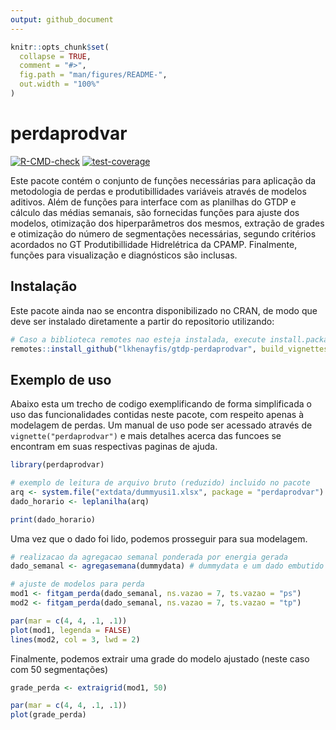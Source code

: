 ```yaml
---
output: github_document
---
```


<!-- README.md is generated from README.Rmd. Please edit that file -->

```r
knitr::opts_chunk$set(
  collapse = TRUE,
  comment = "#>",
  fig.path = "man/figures/README-",
  out.width = "100%"
)
```

# perdaprodvar

<!-- badges: start -->
[![R-CMD-check](https://github.com/lkhenayfis/gtdp-perdaprodvar/workflows/R-CMD-check/badge.svg)](https://github.com/lkhenayfis/gtdp-perdaprodvar/actions)
[![test-coverage](https://github.com/lkhenayfis/gtdp-perdaprodvar/workflows/test-coverage/badge.svg)](https://github.com/lkhenayfis/gtdp-perdaprodvar/actions)
<!-- badges: end -->

Este pacote contém o conjunto de funções necessárias para aplicação da metodologia de perdas e 
produtibillidades variáveis através de modelos aditivos. Além de funções para interface com as 
planilhas do GTDP e cálculo das médias semanais, são fornecidas funções para ajuste dos modelos, 
otimização dos hiperparâmetros dos mesmos, extração de grades e otimização do número de segmentações
necessárias, segundo critérios acordados no GT Produtibillidade Hidrelétrica da CPAMP. Finalmente,
funções para visualização e diagnósticos são inclusas.

## Instalação
Este pacote ainda nao se encontra disponibilizado no CRAN, de modo que deve ser instalado 
diretamente a partir do repositorio utilizando:

```r
# Caso a biblioteca remotes nao esteja instalada, execute install.packages("remotes") primeiro
remotes::install_github("lkhenayfis/gtdp-perdaprodvar", build_vignettes = TRUE)
```

## Exemplo de uso

Abaixo esta um trecho de codigo exemplificando de forma simplificada o uso das funcionalidades 
contidas neste pacote, com respeito apenas à modelagem de perdas. Um manual de uso pode ser acessado
através de `vignette("perdaprodvar")` e mais detalhes acerca das funcoes se encontram em suas 
respectivas paginas de ajuda.

```r
library(perdaprodvar)

# exemplo de leitura de arquivo bruto (reduzido) incluido no pacote
arq <- system.file("extdata/dummyusi1.xlsx", package = "perdaprodvar")
dado_horario <- leplanilha(arq)

print(dado_horario)
```

Uma vez que o dado foi lido, podemos prosseguir para sua modelagem.

```r

# realizacao da agregacao semanal ponderada por energia gerada
dado_semanal <- agregasemana(dummydata) # dummydata e um dado embutido no pacote para exemplos

# ajuste de modelos para perda
mod1 <- fitgam_perda(dado_semanal, ns.vazao = 7, ts.vazao = "ps")
mod2 <- fitgam_perda(dado_semanal, ns.vazao = 7, ts.vazao = "tp")

par(mar = c(4, 4, .1, .1))
plot(mod1, legenda = FALSE)
lines(mod2, col = 3, lwd = 2)
```

Finalmente, podemos extrair uma grade do modelo ajustado (neste caso com 50 segmentações)

```r
grade_perda <- extraigrid(mod1, 50)

par(mar = c(4, 4, .1, .1))
plot(grade_perda)
```
